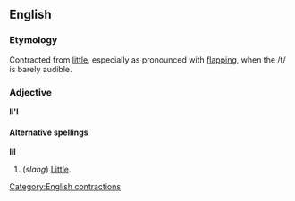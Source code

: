 ==English==
===Etymology===
Contracted from [[little]], especially as pronounced with [[flapping]], when the /t/ is barely audible.

===Adjective===
'''li'l'''

====Alternative spellings====
'''lil'''

#(''slang'') [[Little]].

[[Category:English contractions]]